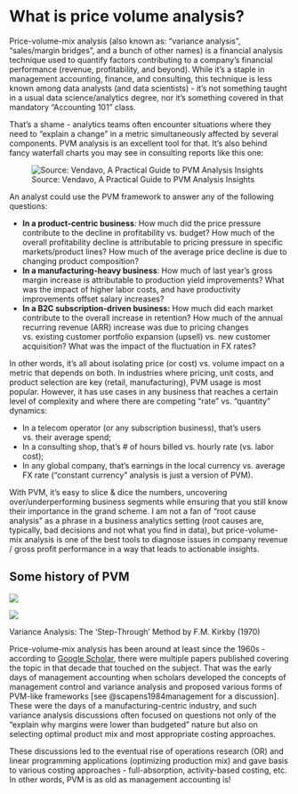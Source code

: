 # What is price volume analysis?

Price-volume-mix analysis (also known as: "variance analysis", "sales/margin bridges", and a bunch of other names) is a financial analysis technique used to quantify factors contributing to a company's financial performance (revenue, profitability, and beyond). While it's a staple in management accounting, finance, and consulting, this technique is less known among data analysts (and data scientists) - it's not something taught in a usual data science/analytics degree, nor it's something covered in that mandatory "Accounting 101" class. 

That's a shame - analytics teams often encounter situations where they need to "explain a change" in a metric simultaneously affected by several components. PVM analysis is an excellent tool for that. It's also behind fancy waterfall charts you may see in consulting reports like this one:

![Source: Vendavo, A Practical Guide to PVM Analysis Insights](../images/fancy-waterfall-example.png)

An analyst could use the PVM framework to answer any of the following questions:

* __In a product-centric business__: How much did the price pressure contribute to the decline in profitability vs. budget? How much of the overall profitability decline is attributable to pricing pressure in specific markets/product lines? How much of the average price decline is due to changing product composition?
* __In a manufacturing-heavy business__: How much of last year's gross margin increase is attributable to production yield improvements? What was the impact of higher labor costs, and have productivity improvements offset salary increases?
* __In a B2C subscription-driven business:__ How much did each market contribute to the overall increase in retention? How much of the annual recurring revenue (ARR) increase was due to pricing changes vs. existing customer portfolio expansion (upsell) vs. new customer acquisition? What was the impact of the fluctuation in FX rates?

In other words, it's all about isolating price (or cost) vs. volume impact on a metric that depends on both. In industries where pricing, unit costs, and product selection are key (retail, manufacturing), PVM usage is most popular. However, it has use cases in any business that reaches a certain level of complexity and where there are competing "rate" vs. "quantity" dynamics: 

* In a telecom operator (or any subscription business), that's users vs. their average spend; 
* In a consulting shop, that's # of hours billed vs. hourly rate (vs. labor cost); 
* In any global company, that's earnings in the local currency vs. average FX rate ("constant currency" analysis is just a version of PVM). 

With PVM, it's easy to slice & dice the numbers, uncovering over/underperforming business segments while ensuring that you still know their importance in the grand scheme. I am not a fan of "root cause analysis" as a phrase in a business analytics setting (root causes are, typically, bad decisions and not what you find in data), but price-volume-mix analysis is one of the best tools to diagnose issues in company revenue / gross profit performance in a way that leads to actionable insights.

## Some history of PVM

::: {#fig-elephants layout-ncol=2}

![](../images/kirkby-step-through.png){.lightbox}

![](../images/kirkby-1970.png){.lightbox}

Variance Analysis: The 'Step-Through' Method by F.M. Kirkby (1970)
:::



Price-volume-mix analysis has been around at least since the 1960s - according to [Google Scholar](https://scholar.google.com/scholar?start=10&q=related:wW7GAm0M8tYJ:scholar.google.com/&hl=en&as_sdt=0,7&scioq=price+volume+mix), there were multiple papers published covering the topic in that decade that touched on the subject. That was the early days of management accounting when scholars developed the concepts of management control and variance analysis and proposed various forms of PVM-like frameworks [see @scapens1984management for a discussion]. These were the days of a manufacturing-centric industry, and such variance analysis discussions often focused on questions not only of the "explain why margins were lower than budgeted" nature but also on selecting optimal product mix and most appropriate costing approaches. 

These discussions led to the eventual rise of operations research (OR) and linear programming applications (optimizing production mix) and gave basis to various costing approaches - full-absorption, activity-based costing, etc. In other words, PVM is as old as management accounting is!



